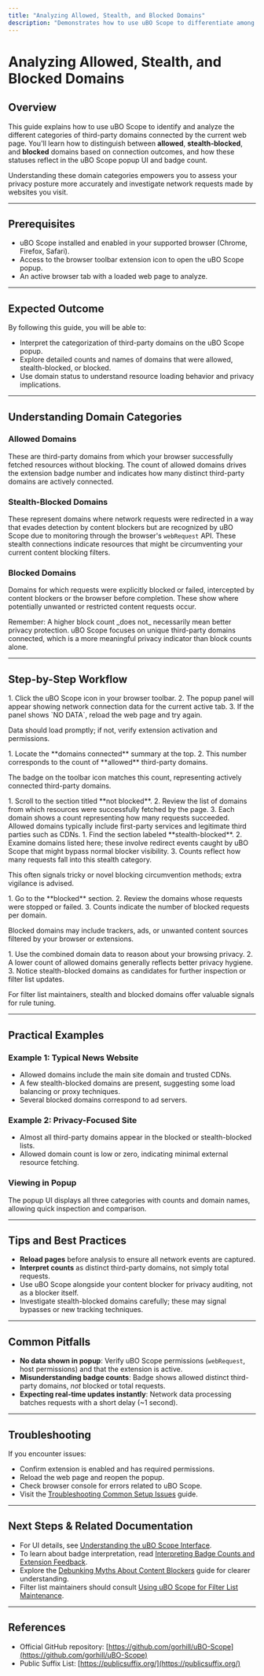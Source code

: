 ```yaml
---
title: "Analyzing Allowed, Stealth, and Blocked Domains"
description: "Demonstrates how to use uBO Scope to differentiate among allowed, stealth, and blocked domains connected by the current web page. Provides workflows for exploring which third-party domains are involved and how their status is displayed in the extension."
---
```


# Analyzing Allowed, Stealth, and Blocked Domains

## Overview

This guide explains how to use uBO Scope to identify and analyze the different categories of third-party domains connected by the current web page. You'll learn how to distinguish between **allowed**, **stealth-blocked**, and **blocked** domains based on connection outcomes, and how these statuses reflect in the uBO Scope popup UI and badge count.

Understanding these domain categories empowers you to assess your privacy posture more accurately and investigate network requests made by websites you visit.

---

## Prerequisites

- uBO Scope installed and enabled in your supported browser (Chrome, Firefox, Safari).
- Access to the browser toolbar extension icon to open the uBO Scope popup.
- An active browser tab with a loaded web page to analyze.

---

## Expected Outcome

By following this guide, you will be able to:

- Interpret the categorization of third-party domains on the uBO Scope popup.
- Explore detailed counts and names of domains that were allowed, stealth-blocked, or blocked.
- Use domain status to understand resource loading behavior and privacy implications.

---

## Understanding Domain Categories

### Allowed Domains
These are third-party domains from which your browser successfully fetched resources without blocking. The count of allowed domains drives the extension badge number and indicates how many distinct third-party domains are actively connected.

### Stealth-Blocked Domains
These represent domains where network requests were redirected in a way that evades detection by content blockers but are recognized by uBO Scope due to monitoring through the browser's `webRequest` API. These stealth connections indicate resources that might be circumventing your current content blocking filters.

### Blocked Domains
Domains for which requests were explicitly blocked or failed, intercepted by content blockers or the browser before completion. These show where potentially unwanted or restricted content requests occur.

<Tip>
Remember: A higher block count _does not_ necessarily mean better privacy protection. uBO Scope focuses on unique third-party domains connected, which is a more meaningful privacy indicator than block counts alone.
</Tip>

---

## Step-by-Step Workflow

<Steps>
<Step title="Open uBO Scope Popup">
1. Click the uBO Scope icon in your browser toolbar.
2. The popup panel will appear showing network connection data for the current active tab.
3. If the panel shows `NO DATA`, reload the web page and try again.

<Check>Data should load promptly; if not, verify extension activation and permissions.</Check>
</Step>

<Step title="Review Domain Summary">
1. Locate the **domains connected** summary at the top.
2. This number corresponds to the count of **allowed** third-party domains.

<Info>The badge on the toolbar icon matches this count, representing actively connected third-party domains.</Info>
</Step>

<Step title="Explore Allowed Domains">
1. Scroll to the section titled **not blocked**.
2. Review the list of domains from which resources were successfully fetched by the page.
3. Each domain shows a count representing how many requests succeeded.
</Step>
<Tip>Allowed domains typically include first-party services and legitimate third parties such as CDNs.</Tip>

<Step title="Explore Stealth-Blocked Domains">
1. Find the section labeled **stealth-blocked**.
2. Examine domains listed here; these involve redirect events caught by uBO Scope that might bypass normal blocker visibility.
3. Counts reflect how many requests fall into this stealth category.

<Warning>This often signals tricky or novel blocking circumvention methods; extra vigilance is advised.</Warning>
</Step>

<Step title="Explore Blocked Domains">
1. Go to the **blocked** section.
2. Review the domains whose requests were stopped or failed.
3. Counts indicate the number of blocked requests per domain.

<Note>Blocked domains may include trackers, ads, or unwanted content sources filtered by your browser or extensions.</Note>
</Step>

<Step title="Interpret Results and Make Decisions">
1. Use the combined domain data to reason about your browsing privacy.
2. A lower count of allowed domains generally reflects better privacy hygiene.
3. Notice stealth-blocked domains as candidates for further inspection or filter list updates.

<Tip>For filter list maintainers, stealth and blocked domains offer valuable signals for rule tuning.</Tip>
</Step>
</Steps>

---

## Practical Examples

### Example 1: Typical News Website

- Allowed domains include the main site domain and trusted CDNs.
- A few stealth-blocked domains are present, suggesting some load balancing or proxy techniques.
- Several blocked domains correspond to ad servers.

### Example 2: Privacy-Focused Site

- Almost all third-party domains appear in the blocked or stealth-blocked lists.
- Allowed domain count is low or zero, indicating minimal external resource fetching.

### Viewing in Popup

The popup UI displays all three categories with counts and domain names, allowing quick inspection and comparison.

---

## Tips and Best Practices

- **Reload pages** before analysis to ensure all network events are captured.
- **Interpret counts** as distinct third-party domains, not simply total requests.
- Use uBO Scope alongside your content blocker for privacy auditing, not as a blocker itself.
- Investigate stealth-blocked domains carefully; these may signal bypasses or new tracking techniques.

---

## Common Pitfalls

- **No data shown in popup**: Verify uBO Scope permissions (`webRequest`, host permissions) and that the extension is active.
- **Misunderstanding badge counts**: Badge shows allowed distinct third-party domains, _not_ blocked or total requests.
- **Expecting real-time updates instantly**: Network data processing batches requests with a short delay (~1 second).

---

## Troubleshooting

If you encounter issues:

- Confirm extension is enabled and has required permissions.
- Reload the web page and reopen the popup.
- Check browser console for errors related to uBO Scope.
- Visit the [Troubleshooting Common Setup Issues](https://example.com/getting-started/troubleshooting/common-issues) guide.

---

## Next Steps & Related Documentation

- For UI details, see [Understanding the uBO Scope Interface](https://example.com/guides/getting-started/understanding-the-ui).
- To learn about badge interpretation, read [Interpreting Badge Counts and Extension Feedback](https://example.com/guides/core-workflows/interpreting-badge-counts).
- Explore the [Debunking Myths About Content Blockers](https://example.com/guides/core-workflows/debunking-content-blocker-myths) guide for clearer understanding.
- Filter list maintainers should consult [Using uBO Scope for Filter List Maintenance](https://example.com/guides/advanced-use/using-for-filter-list-maintenance).

---

## References

- Official GitHub repository: [https://github.com/gorhill/uBO-Scope](https://github.com/gorhill/uBO-Scope)
- Public Suffix List: [https://publicsuffix.org/](https://publicsuffix.org/)